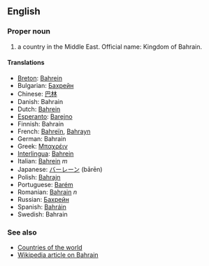 ==English==

===Proper noun===

# a country in the Middle East. Official name: Kingdom of Bahrain.

====Translations====
*[[Breton]]: [[Bahrein]]
*Bulgarian: [[Бахрейн]]
*Chinese: [[巴林]]
*Danish: Bahrain
*Dutch: [[Bahrein]]
*[[Esperanto]]: [[Barejno]]
*Finnish: Bahrain
*French: [[Bahreïn]], [[Bahrayn]]
*German: Bahrain
*Greek: [[Μπαχρέιν]]
*[[Interlingua]]: [[Bahrein]]
*Italian: [[Bahrein]] ''m''
*Japanese: [[バーレーン]] (bārēn)
*Polish: [[Bahrajn]]
*Portuguese: [[Barém]]
*Romanian: [[Bahrain]] ''n''
*Russian: [[Бахрейн]]
*Spanish: [[Bahráin]]
*Swedish: Bahrain

===See also===
*[[Countries of the world]]
*[[en:Bahrain|Wikipedia article on Bahrain]]
